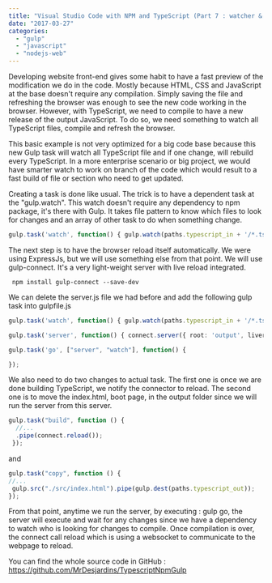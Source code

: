 ```yaml
---
title: "Visual Studio Code with NPM and TypeScript (Part 7 : watcher & auto-refresh)"
date: "2017-03-27"
categories: 
  - "gulp"
  - "javascript"
  - "nodejs-web"
---
```


Developing website front-end gives some habit to have a fast preview of the modification we do in the code. Mostly because HTML, CSS and JavaScript at the base doesn't require any compilation. Simply saving the file and refreshing the browser was enough to see the new code working in the browser. However, with TypeScript, we need to compile to have a new release of the output JavaScript. To do so, we need something to watch all TypeScript files, compile and refresh the browser.

This basic example is not very optimized for a big code base because this new Gulp task will watch all TypeScript file and if one change, will rebuild every TypeScript. In a more enterprise scenario or big project, we would have smarter watch to work on branch of the code which would result to a fast build of file or section who need to get updated.

Creating a task is done like usual. The trick is to have a dependent task at the "gulp.watch". This watch doesn't require any dependency to npm package, it's there with Gulp. It takes file pattern to know which files to look for changes and an array of other task to do when something change.

```typescript
gulp.task('watch', function() { gulp.watch(paths.typescript_in + '/*.ts', ['build']); }); 
``` 


The next step is to have the browser reload itself automatically. We were using ExpressJs, but we will use something else from that point. We will use gulp-connect. It's a very light-weight server with live reload integrated.

``` 
 npm install gulp-connect --save-dev 
``` 

We can delete the server.js file we had before and add the following gulp task into gulpfile.js

```typescript
gulp.task('watch', function() { gulp.watch(paths.typescript_in + '/*.ts', ['build']); });

gulp.task('server', function() { connect.server({ root: 'output', livereload: true, port: 8080 }); });

gulp.task('go', ["server", "watch"], function() {

}); 
``` 


We also need to do two changes to actual task. The first one is once we are done building TypeScript, we notify the connector to reload. The second one is to move the index.html, boot page, in the output folder since we will run the server from this server. 

```typescript
gulp.task("build", function () { 
  //... 
  .pipe(connect.reload());
 }); 
``` 


and

```typescript
gulp.task("copy", function () { 
//...
 gulp.src("./src/index.html").pipe(gulp.dest(paths.typescript_out)); 
}); 
``` 


From that point, anytime we run the server, by executing : gulp go, the server will execute and wait for any changes since we have a dependency to watch who is looking for changes to compile. Once compilation is over, the connect call reload which is using a websocket to communicate to the webpage to reload.

You can find the whole source code in GitHub : https://github.com/MrDesjardins/TypescriptNpmGulp
